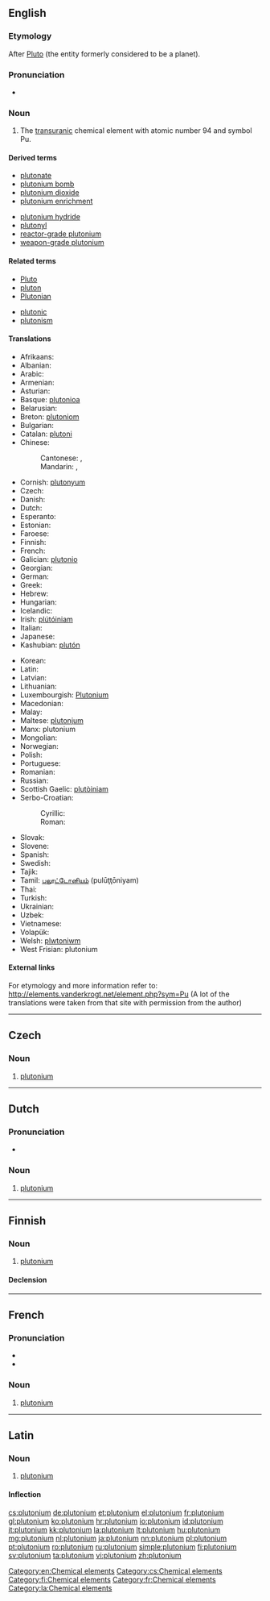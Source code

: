 {{also|Plutonium|plutónium}}
==English==
{{elements|Pu|neptunium|Np|americium|Am}}

===Etymology===
After [[Pluto]] (the entity formerly considered to be a planet).

===Pronunciation===
* {{audio|en-us-plutonium.ogg|Audio (US)}}

===Noun===
{{en-noun|-}}
{{wikipedia}}

# The [[transuranic]] chemical element with atomic number 94 and symbol Pu.

====Derived terms====
{{der-top}}
* [[plutonate]]
* [[plutonium bomb]]
* [[plutonium dioxide]]
* [[plutonium enrichment]]
{{der-mid}}
* [[plutonium hydride]]
* [[plutonyl]]
* [[reactor-grade plutonium]]
* [[weapon-grade plutonium]]
{{der-bottom}}

====Related terms====
{{rel-top}}
* [[Pluto]]
* [[pluton]]
* [[Plutonian]]
{{rel-mid}}
* [[plutonic]]
* [[plutonism]]
{{rel-bottom}}

====Translations====
{{trans-top|chemical element}}
* Afrikaans: {{t|af|plutonium}}
* Albanian: {{t-|sq|plutonium|xs=Albanian}}
* Arabic: {{t|ar|بلوتونيوم|m|tr=blutūnyum|sc=Arab}}
* Armenian: {{t|hy|պլուտոնիում|tr=plutonium}}
* Asturian: {{t|ast|plutoniu|m}}
* Basque: [[plutonioa]]
* Belarusian: {{t|be|плутонiй|m|tr=plutónij}}
* Breton: [[plutoniom]] {{m}}
* Bulgarian: {{t+|bg|плутоний|m|tr=plutónij}}
* Catalan: [[plutoni]]
* Chinese:
*: Cantonese: {{tø|yue|鈽|sc=Hani}}, {{tø|yue|钚|sc=Hani}}
*: Mandarin: {{t+|cmn|鈈|sc=Hani}}, {{t+|cmn|钚|tr=bù|sc=Hani}}
* Cornish: [[plutonyum]]
* Czech: {{t+|cs|plutonium|n}}
* Danish: {{t-|da|plutonium}}
* Dutch: {{t+|nl|plutonium|n}}
* Esperanto: {{t-|eo|plutonio|xs=Esperanto}}
* Estonian: {{t-|et|plutoonium}}
* Faroese: {{t-|fo|plutonium|xs=Faroese}}
* Finnish: {{t+|fi|plutonium}}
* French: {{t+|fr|plutonium|m}}
* Galician: [[plutonio]]
* Georgian: {{t|ka|პლუტონიუმი|tr=plutoniumi}}
* German: {{t+|de|Plutonium|n}}
* Greek: {{t+|el|πλουτώνιο|n|tr=ploutónio}}
* Hebrew: {{t|he|פלוטוניום|m|tr=plutónyum}}
* Hungarian: {{t+|hu|plutónium}}
* Icelandic: {{t+|is|plúton}}
* Irish: [[plútóiniam]]
* Italian: {{t+|it|plutonio|m}}
* Japanese: {{t+|ja|プルトニウム|tr=purutoniumu}}
* Kashubian: [[plutón]]
{{trans-mid}}
* Korean: {{t|ko|플루토늄|tr=peullutonyum}}
* Latin: {{t+|la|plutonium}}
* Latvian: {{t|lv|plutonijs|m}}
* Lithuanian: {{t+|lt|plutonis|m|xs=Lithuanian}}
* Luxembourgish: [[Plutonium]]
* Macedonian: {{t|mk|плутониум|m|tr=plutónium}}
* Malay: {{t-|ms|plutonium|xs=Malay}}
* Maltese: [[plutonjum]]
* Manx: plutonium
* Mongolian: {{t|mn|плутони|tr=plutoni}}
* Norwegian: {{t-|no|plutonium}}
* Polish: {{t+|pl|pluton|m}}
* Portuguese: {{t+|pt|plutónio|m}}
* Romanian: {{t+|ro|plutoniu|n}}
* Russian: {{t+|ru|плутоний|m|tr=plutónij}}
* Scottish Gaelic: [[plutòiniam]]
* Serbo-Croatian:
*: Cyrillic: {{t|sh|плутониј|m}}
*: Roman: {{t|sh|plutonij|m}}
* Slovak: {{t-|sk|plutonium|n}}
* Slovene: {{t+|sl|plutonij|m}}
* Spanish: {{t+|es|plutonio|m}}
* Swedish: {{t+|sv|plutonium}}
* Tajik: {{t|tg|плутони|tr=plutoni|sc=Cyrl}}
* Tamil: [[புலூட்டோனியம்]] (pulūţţōniyam)
* Thai: {{t|th|พลูโทเนียม|tr=phlūtōniam}}
* Turkish: {{t+|tr|plütonyum}}
* Ukrainian: {{t|uk|плутонiй|m|tr=plutónij}}
* Uzbek: {{t|uz|plutoniy}}
* Vietnamese: {{t-|vi|plutoni|xs=Vietnamese}}
* Volapük: {{t|vo|plutonin|xs=Volapük}}
* Welsh: [[plwtoniwm]]
* West Frisian: plutonium
{{trans-bottom}}

====External links====
For etymology and more information refer to:
http://elements.vanderkrogt.net/element.php?sym=Pu
(A lot of the translations were taken from that site with permission from the author)

[[Category:en:Chemical elements]]

----

==Czech==

===Noun===
{{cs-noun|g=n}}

# [[#English|plutonium]]

[[Category:cs:Chemical elements]]

----

==Dutch==
{{wikipedia|lang=nl}}
{{elements|Pu|neptunium|Np|americium|Am|lang=nl}}

===Pronunciation===
* {{audio|Nl-plutonium.ogg|Audio}}

===Noun===
{{nl-noun|n|-|-}}

# [[#English|plutonium]]

----

==Finnish==
{{wikipedia|lang=fi}}

===Noun===
{{fi-noun}}

# [[#English|plutonium]]

====Declension====
{{fi-decl-risti|plutonium}}

[[Category:fi:Chemical elements]]

----

==French==
{{wikipedia|lang=fr}}

===Pronunciation===
* {{IPA|/ply.tɔ.njɔm/|lang=fr}}
* {{audio|Fr-plutonium.ogg|Audio}}

===Noun===
{{fr-noun-unc|m}}

# [[#English|plutonium]]

[[Category:fr:Chemical elements]]

----

==Latin==
{{wikipedia|lang=la}}

===Noun===
{{la-noun|plūtōnium|plutonii|plūtōniī|n|second}}

# [[#English|plutonium]]

====Inflection====
{{la-decl-2nd-N|plutoni|plūtōni}}

[[Category:la:Chemical elements]]

[[cs:plutonium]]
[[de:plutonium]]
[[et:plutonium]]
[[el:plutonium]]
[[fr:plutonium]]
[[gl:plutonium]]
[[ko:plutonium]]
[[hr:plutonium]]
[[io:plutonium]]
[[id:plutonium]]
[[it:plutonium]]
[[kk:plutonium]]
[[la:plutonium]]
[[lt:plutonium]]
[[hu:plutonium]]
[[mg:plutonium]]
[[nl:plutonium]]
[[ja:plutonium]]
[[nn:plutonium]]
[[pl:plutonium]]
[[pt:plutonium]]
[[ro:plutonium]]
[[ru:plutonium]]
[[simple:plutonium]]
[[fi:plutonium]]
[[sv:plutonium]]
[[ta:plutonium]]
[[vi:plutonium]]
[[zh:plutonium]]